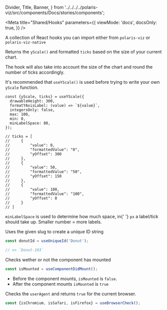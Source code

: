 
  Divider,
  Title,
  Banner,
} from '../../../../polaris-viz/src/components/Docs/stories/components';

<Meta
  title="Shared/Hooks"
  parameters={{
    viewMode: 'docs',
    docsOnly: true,
  }}
/>

<Title>🪝 Hooks</Title>

A collection of React hooks you can import either from `polaris-viz` or `polaris-viz-native`

<Title type="h3">
  <code>useYScale()</code>
</Title>

Returns the <code>yScale()</code> and formatted <code>ticks</code> based on the size of your current chart.

The hook will also take into account the size of the chart and round the number of ticks accordingly.

<Banner type="Info">
  It's recommended that <code>useYScale()</code> is used before trying to write
  your own <code>yScale</code> function.
</Banner>

```tsx
const {yScale, ticks} = useYScale({
  drawableHeight: 300,
  formatYAxisLabel: (value) => `${value}`,
  integersOnly: false,
  max: 100,
  min: 0,
  minLabelSpace: 80,
});

// ticks = [
//     {
//         "value": 0,
//         "formattedValue": "0",
//         "yOffset": 300
//     },
//     {
//         "value": 50,
//         "formattedValue": "50",
//         "yOffset": 150
//     },
//     {
//         "value": 100,
//         "formattedValue": "100",
//         "yOffset": 0
//     }
// ]
```

<p>
  <code>minLabelSpace</code> is used to determine how much space, in{' '}
  <code>px</code> a label/tick should take up. Smaller number = more labels.
</p>

<Title type="h3">
  <code>useUniqueId()</code>
</Title>

Uses the given slug to create a unique ID string

```ts
const donutId = useUniqueId('Donut');

// => `Donut-103`
```

<Title type="h3">
  <code>useComponentDidMount()</code>
</Title>

Checks wether or not the component has mounted

```ts
const isMounted = useComponentDidMount();
```

- Before the component mounts, `isMounted` is `false`.
- After the component mounts `isMounted` is `true`

<Title type="h3">
  <code>useBrowserCheck()</code>
</Title>

Checks the `userAgent` and returns `true` for the current browser.

```ts
const {isChromium, isSafari, isFirefox} = useBrowserCheck();
```
